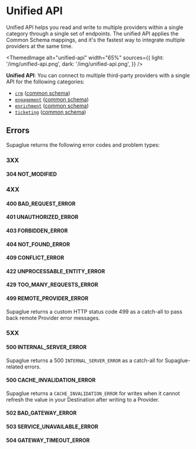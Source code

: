 
# Unified API

Unified API helps you read and write to multiple providers within a single category through a single set of endpoints. The unified API applies the Common Schema mappings, and it's the fastest way to integrate multiple providers at the same time.

<ThemedImage
  alt="unified-api"
  width="65%"
  sources={{
    light: '/img/unified-api.png',
    dark: '/img/unified-api.png',
  }}
/>

**Unified API**: You can connect to multiple third-party providers with a single API for the following categories:

- [`crm`](../api/v2/crm/unified-crm-api) ([common schema](../platform/common-schemas/crm))
- [`engagement`](../api/v2/engagement/unified-engagement-api) ([common schema](../platform/common-schemas/engagement))
- [`enrichment`](../api/v2/enrichment/unified-enrichment-api) ([common schema](../platform/common-schemas/enrichment))
- [`ticketing`](../api/v2/ticketing/unified-ticketing-api-preview) ([common schema](../platform/common-schemas/ticketing))

## Errors

Supaglue returns the following error codes and problem types:

### 3XX

#### 304 NOT_MODIFIED

### 4XX

#### 400 BAD_REQUEST_ERROR

#### 401 UNAUTHORIZED_ERROR

#### 403 FORBIDDEN_ERROR

#### 404 NOT_FOUND_ERROR

#### 409 CONFLICT_ERROR

#### 422 UNPROCESSABLE_ENTITY_ERROR

#### 429 TOO_MANY_REQUESTS_ERROR

#### 499 REMOTE_PROVIDER_ERROR

Supaglue returns a custom HTTP status code 499 as a catch-all to pass back remote Provider error messages.

### 5XX

#### 500 INTERNAL_SERVER_ERROR

Supaglue returns a 500 `INTERNAL_SERVER_ERROR` as a catch-all for Supaglue-related errors.

#### 500 CACHE_INVALIDATION_ERROR

Supaglue returns a `CACHE_INVALIDATION_ERROR` for writes when it cannot refresh the value in your Destination after writing to a Provider.

#### 502 BAD_GATEWAY_ERROR

#### 503 SERVICE_UNAVAILABLE_ERROR

#### 504 GATEWAY_TIMEOUT_ERROR

